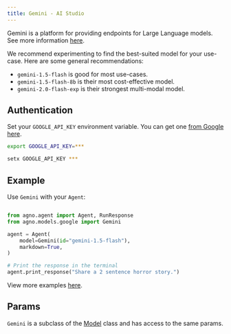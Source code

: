 ```yaml
---
title: Gemini - AI Studio
---
```


Gemini is a platform for providing endpoints for Large Language models. See more information [here](https://ai.google.dev/aistudio).

We recommend experimenting to find the best-suited model for your use-case. Here are some general recommendations:

- `gemini-1.5-flash` is good for most use-cases.
- `gemini-1.5-flash-8b` is their most cost-effective model.
- `gemini-2.0-flash-exp` is their strongest multi-modal model.

## Authentication

Set your `GOOGLE_API_KEY` environment variable. You can get one [from Google here](https://ai.google.dev/aistudio).

<CodeGroup>

```bash Mac
export GOOGLE_API_KEY=***
```

```bash Windows
setx GOOGLE_API_KEY ***
```

</CodeGroup>

## Example

Use `Gemini` with your `Agent`:

<CodeGroup>

```python agent.py

from agno.agent import Agent, RunResponse
from agno.models.google import Gemini

agent = Agent(
    model=Gemini(id="gemini-1.5-flash"),
    markdown=True,
)

# Print the response in the terminal
agent.print_response("Share a 2 sentence horror story.")
```

</CodeGroup>

<Note> View more examples [here](../examples/models/gemini). </Note>

## Params

<Snippet file="model-google-params.mdx" />

`Gemini` is a subclass of the [Model](/reference/model) class and has access to the same params.
